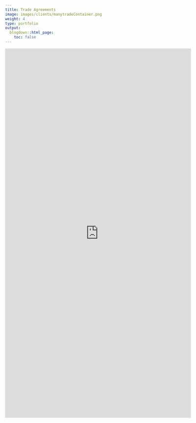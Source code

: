 ```yaml
---
title: Trade Agreements
image: images/clients/manytradeContainer.png
weight: 4
type: portfolio
output:
  blogdown::html_page:
    toc: false
---
```


<iframe height="1200" width="120%" frameborder="no" src="https://globalgov.github.io/manytrade/"> </iframe>
